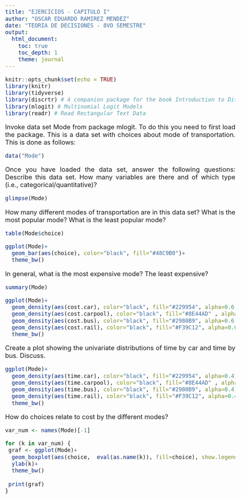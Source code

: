 ```yaml
---
title: "EJERCICIOS - CAPITULO I"
author: "OSCAR EDUARDO RAMIREZ MENDEZ"
date: "TEORIA DE DECISIONES - 8VO SEMESTRE"
output: 
  html_document:
    toc: true
    toc_depth: 1
    theme: journal
---
```



<style>
body {
text-align: justify}
</style>

<style type="text/css">
body{/*Normal*/
     font-size: 20px;
}
</style>



```r
knitr::opts_chunk$set(echo = TRUE)
library(knitr)
library(tidyverse)
library(discrtr) # A companion package for the book Introduction to Discrete Choice Analysis with `R`
library(mlogit) # Multinomial Logit Models
library(readr) # Read Rectangular Text Data
```



Invoke data set Mode from package mlogit. To do this you need to first load the package. This is a data set with choices about mode of transportation. This is done as follows:

```r
data("Mode")
```

Once you have loaded the data set, answer the following questions:
Describe this data set. How many variables are there and of which type (i.e., categorical/quantitative)?

```r
glimpse(Mode)
```


How many different modes of transportation are in this data set? What is the most popular mode? What is the least popular mode?

```r
table(Mode$choice)
```

```r
ggplot(Mode)+
  geom_bar(aes(choice), color="black", fill="#48C9B0")+
  theme_bw()
```

In general, what is the most expensive mode? The least expensive?

```r
summary(Mode)
```
```r
ggplot(Mode)+
  geom_density(aes(cost.car), color="black", fill="#229954", alpha=0.6)+
  geom_density(aes(cost.carpool), color="black", fill="#8E44AD" , alpha=0.6)+
  geom_density(aes(cost.bus), color="black", fill="#2980B9", alpha=0.6)+
  geom_density(aes(cost.rail), color="black", fill="#F39C12", alpha=0.6)+
  theme_bw()
```

Create a plot showing the univariate distributions of time by car and time by bus. Discuss.


```r
ggplot(Mode)+
  geom_density(aes(time.car), color="black", fill="#229954", alpha=0.4)+
  geom_density(aes(time.carpool), color="black", fill="#8E44AD" , alpha=0.4)+
  geom_density(aes(time.bus), color="black", fill="#2980B9", alpha=0.4)+
  geom_density(aes(time.rail), color="black", fill="#F39C12", alpha=0.4)+
  theme_bw()
```

How do choices relate to cost by the different modes?

```r
var_num <- names(Mode)[-1]

for (k in var_num) {
 graf <- ggplot(Mode)+
  geom_boxplot(aes(choice,  eval(as.name(k)), fill=choice), show.legend = FALSE)+
  ylab(k)+ 
  theme_bw() 
 
 print(graf)
}


```